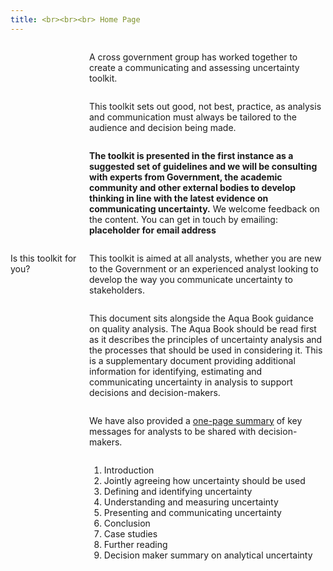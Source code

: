 ```yaml
---
title: <br><br><br> Home Page
---
```


<style type="text/css">

#TOC {
margin-top: 100px;
}

.leftA{
float: left;
width: 100%;
font-weight: bold;
}

.rightA{
float:right;
width: 75%;
}

.leftB{
float: left;
width: 23%;
}
</style>


<div class = "rightA">
A cross government group has worked together to create a communicating and assessing uncertainty toolkit.
</div>

<div class = "rightA">
This toolkit sets out good, not best, practice, as analysis and communication must always be tailored to the audience and decision being made. 
</div>

<div class = "rightA">
<b>The toolkit is presented in the first instance as a suggested set of guidelines and we will be consulting with experts from Government, the academic community and other external bodies to develop thinking in line with the latest evidence on communicating uncertainty.</b> We welcome feedback on the content. You can get in touch by emailing: <b>placeholder for email address </b>
</div>

<div style="clear: both;"></div>

<div class = "leftB">
Is this toolkit for you?
</div>

<div class = "rightA">
This toolkit is aimed at all analysts, whether you are new to the Government or an experienced analyst looking to develop the way you communicate uncertainty to stakeholders. 
</div>

<div class = "rightA">
This document sits alongside the Aqua Book guidance on quality analysis. The Aqua Book should be read first as it describes the principles of uncertainty analysis and the processes that should be used in considering it. This is a supplementary document providing additional information for identifying, estimating and communicating uncertainty in analysis to support decisions and decision-makers.  
</div>

<div class = "rightA">
We have also provided a [one-page summary](https://rosiea1.github.io/UncertaintyWeb/exec.html) of key messages for analysts to be shared with decision-makers.
</div>

<div class = "rightA">
1. Introduction
2. Jointly agreeing how uncertainty should be used
3. Defining and identifying uncertainty
4. Understanding and measuring uncertainty
5. Presenting and communicating uncertainty
6. Conclusion
7. Case studies
8. Further reading
9. Decision maker summary on analytical uncertainty
</div>




